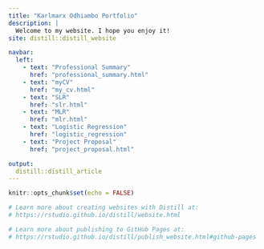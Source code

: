 ```yaml
---
title: "Karlmarx Odhiambo Portfolio"
description: |
  Welcome to my website. I hope you enjoy it!
site: distill::distill_website

navbar:
  left:
    - text: "Professional Summary"
      href: "professional_summary.html"
    - text: "myCV"
      href: "my_cv.html"
    - text: "SLR"
      href: "slr.html"
    - text: "MLR"
      href: "mlr.html"
    - text: "Logistic Regression"
      href: "logistic_regression"
    - text: "Project Proposal"
      href: "project_proposal.html"

output:
  distill::distill_article
---
```


```r
knitr::opts_chunk$set(echo = FALSE)

# Learn more about creating websites with Distill at:
# https://rstudio.github.io/distill/website.html

# Learn more about publishing to GitHub Pages at:
# https://rstudio.github.io/distill/publish_website.html#github-pages
```


